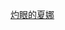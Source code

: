 {{Userbox
  |id = {{lang|ja|灼眼の<br />シャナ}}
  |id-s = 11
  |id-c = #FFFFFF
  |info = 這個用戶是'''[[灼眼的夏娜]]'''的書迷或喜歡觀看同名動漫。
  |info-c = #FF9999
  |info-s = 10
  |border-c = #440000
}}<includeonly>[[Category:喜歡灼眼的夏娜的維基人|{{PAGENAME}}]]</includeonly><noinclude>
[[Category:書本用戶框模板|灼眼的夏娜]]
</noinclude>